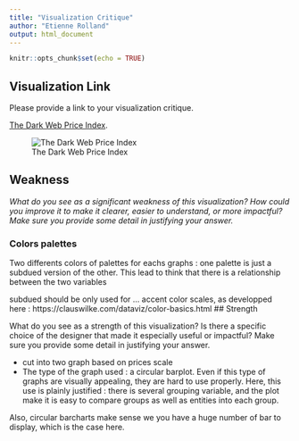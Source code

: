 ```yaml
---
title: "Visualization Critique"
author: "Etienne Rolland"
output: html_document
---
```


```r
knitr::opts_chunk$set(echo = TRUE)
```

## Visualization Link

Please provide a link to your visualization critique.

[The Dark Web Price Index](https://www.visualcapitalist.com/wp-content/uploads/2022/11/Charted-The-Dark-Web-Price-Index-2022-Full.html).

![The Dark Web Price Index](https://www.visualcapitalist.com/wp-content/uploads/2022/11/Dark-Web-2022-Index-Full.jpg)


## Weakness

*What do you see as a significant weakness of this visualization? How could you improve it to make it clearer, easier to understand, or more impactful? Make sure you provide some detail in justifying your answer.*

### Colors palettes
Two differents colors of palettes for eachs graphs : one palette is just a subdued version of the other. 
This lead to think that there is a relationship between the two variables 


subdued should be only used for ... accent color scales, as developped here : https://clauswilke.com/dataviz/color-basics.html
## Strength

What do you see as a strength of this visualization? Is there a specific choice of the designer that made it especially useful or impactful? Make sure you provide some detail in justifying your answer.

* cut into two graph based on prices scale
* The type of the graph used : a circular barplot. Even if this type of graphs are visually appealing, they are hard to use properly. Here, this use is plainly justified : there is several grouping variable, and the plot make it is easy to compare groups as well as entities into each group.

Also, circular barcharts make sense we you have a huge number of bar to display, which is the case here.

